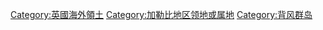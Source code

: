 {{Commons cat|Anguilla}}

[[Category:英國海外領土|Category:英國海外領土]]
[[Category:加勒比地区领地或属地|Category:加勒比地区领地或属地]]
[[Category:背风群岛|Category:背风群岛]]